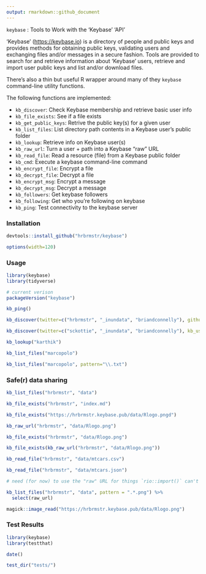 ```yaml
---
output: rmarkdown::github_document
---
```


`keybase` : Tools to Work with the 'Keybase' 'API'

'Keybase' (<https://keybase.io>) is a directory of people and public keys and provides methods for obtaining public keys, validating users and exchanging files and/or messages in a secure fashion. Tools are provided to search for and retrieve information about 'Keybase' users, retrieve and import user public keys and list and/or download files.

There's also a thin but useful R wrapper around many of they `keybase` command-line utility functions.
    
The following functions are implemented:

- `kb_discover`:	Check Keybase membership and retrieve basic user info
- `kb_file_exists`:	See if a file exists
- `kb_get_public_keys`:	Retrive the public key(s) for a given user
- `kb_list_files`:	List directory path contents in a Keybase user's public folder
- `kb_lookup`:	Retrieve info on Keybase user(s)
- `kb_raw_url`:	Turn a user + path into a Keybase "raw" URL
- `kb_read_file`:	Read a resource (file) from a Keybase public folder
- `kb_cmd`:	Execute a keybase command-line command
- `kb_encrypt_file`:	Encrypt a file
- `kb_decrypt_file`:	Decrypt a file
- `kb_encrypt_msg`:	Encrypt a message
- `kb_decrypt_msg`:	Decrypt a message
- `kb_followers`:	Get keybase followers
- `kb_following`:	Get who you're following on keybase
- `kb_ping`:	Test connectivity to the keybase server

### Installation

```r
devtools::install_github("hrbrmstr/keybase")
```

```r
options(width=120)
```

### Usage

```r
library(keybase)
library(tidyverse)

# current verison
packageVersion("keybase")

kb_ping()

kb_discover(twitter=c("hrbrmstr", "_inundata", "briandconnelly"), github="bearloga")

kb_discover(twitter=c("sckottie", "_inundata", "briandconnelly"), kb_usernames_only=TRUE)

kb_lookup("karthik")

kb_list_files("marcopolo")

kb_list_files("marcopolo", pattern="\\.txt")
```

### Safe(r) data sharing

```r
kb_list_files("hrbrmstr", "data")

kb_file_exists("hrbrmstr", "index.md")

kb_file_exists("https://hrbrmstr.keybase.pub/data/Rlogo.pngd")

kb_raw_url("hrbrmstr", "data/Rlogo.png")

kb_file_exists("hrbrmstr", "data/Rlogo.png")

kb_file_exists(kb_raw_url("hrbrmstr", "data/Rlogo.png"))

kb_read_file("hrbrmstr", "data/mtcars.csv")

kb_read_file("hrbrmstr", "data/mtcars.json")

# need (for now) to use the "raw" URL for things `rio::import()` can't natively read

kb_list_files("hrbrmstr", "data", pattern = ".*.png") %>% 
  select(raw_url)

magick::image_read("https://hrbrmstr.keybase.pub/data/Rlogo.png")
```

### Test Results

```r
library(keybase)
library(testthat)

date()

test_dir("tests/")
```

